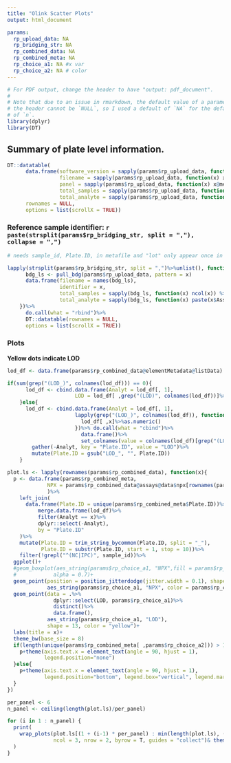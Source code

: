 ```yaml
---
title: "Olink Scatter Plots"
output: html_document

params:
  rp_upload_data: NA
  rp_bridging_str: NA
  rp_combined_data: NA
  rp_combined_meta: NA
  rp_choice_a1: NA #x var
  rp_choice_a2: NA # color 
---
```


```r
# For PDF output, change the header to have "output: pdf_document".
#
# Note that due to an issue in rmarkdown, the default value of a parameter in
# the header cannot be `NULL`, so I used a default of `NA` for the default value
# of `n`.
library(dplyr)
library(DT)
```


## Summary of plate level information.


```r
DT::datatable(
      data.frame(software_version = sapply(params$rp_upload_data, function(x) x@metadata$software_version) %>% unlist(),
                 filename = sapply(params$rp_upload_data, function(x) x$file_name[1]) %>% unlist(),
                 panel = sapply(params$rp_upload_data, function(x) x@metadata$panel)%>% unlist(),
                 total_samples = sapply(params$rp_upload_data, function(x) ncol(x)) %>% unlist(),
                 total_analyte = sapply(params$rp_upload_data, function(x) nrow(x)) %>% unlist()),
      rownames = NULL,
      options = list(scrollX = TRUE))
```
 
### Reference sample identifier: `r paste(strsplit(params$rp_bridging_str, split = ","), collapse = ",")`

```r
# needs sample_id, Plate.ID, in metafile and "lot" only appear once in column names

lapply(strsplit(params$rp_bridging_str, split = ",")%>%unlist(), function(x){
      bdg_ls <- pull_bdg(params$rp_upload_data, pattern = x)
      data.frame(filename = names(bdg_ls),
                 identifier = x,
                 total_samples = sapply(bdg_ls, function(x) ncol(x)) %>% unlist(),
                 total_analyte = sapply(bdg_ls, function(x) paste(x$Assay, collapse = ",")) %>% unlist())
    })%>%
      do.call(what = "rbind")%>%
      DT::datatable(rownames = NULL,
      options = list(scrollX = TRUE))

```

### Plots

**Yellow dots indicate LOD**    


```r
lod_df <- data.frame(params$rp_combined_data@elementMetadata@listData)

if(sum(grep("(LOD_)", colnames(lod_df))) == 0){
      lod_df <- cbind.data.frame(Analyt = lod_df[, 1],
                      LOD = lod_df[ ,grep("(LOD)", colnames(lod_df))]%>%as.numeric())
    }else{
      lod_df <- cbind.data.frame(Analyt = lod_df[, 1], 
                      lapply(grep("(LOD_)", colnames(lod_df)), function(x){
                        lod_df[ ,x]%>%as.numeric()
                      })%>% do.call(what = "cbind")%>%
                        data.frame()%>%
                        set_colnames(value = colnames(lod_df)[grep("(LOD_)", colnames(lod_df))]))%>%
        gather(-Analyt, key = "Plate.ID", value = "LOD")%>%
        mutate(Plate.ID = gsub("LOD_", "", Plate.ID))
    }

plot.ls <- lapply(rownames(params$rp_combined_data), function(x){
  p <- data.frame(params$rp_combined_meta,
             NPX = params$rp_combined_data@assays@data$npx[rownames(params$rp_combined_data) == x , ]
             )%>%
    left_join(
      data.frame(Plate.ID = unique(params$rp_combined_meta$Plate.ID))%>%
          merge.data.frame(lod_df)%>%
          filter(Analyt == x)%>%
          dplyr::select(-Analyt),
          by = "Plate.ID"
    )%>%
    mutate(Plate.ID = trim_string_bycommon(Plate.ID, split = "_"),
           Plate.ID = substr(Plate.ID, start = 1, stop = 10))%>%
    filter(!grepl("^(NC|IPC)", sample_id))%>%
  ggplot()+
  #geom_boxplot(aes_string(params$rp_choice_a1, "NPX",fill = params$rp_choice_a2), 
  #            alpha = 0.7)+
  geom_point(position = position_jitterdodge(jitter.width = 0.1), shape = 21, 
             aes_string(params$rp_choice_a1, "NPX", color = params$rp_choice_a2))+
  geom_point(data = .%>%
               dplyr::select(LOD, params$rp_choice_a1)%>%
               distinct()%>%
               data.frame(),
             aes_string(params$rp_choice_a1, "LOD"), 
             shape = 13, color = "yellow")+
  labs(title = x)+
  theme_bw(base_size = 8)
  if(length(unique(params$rp_combined_meta[ ,params$rp_choice_a2])) > 15){
    p+theme(axis.text.x = element_text(angle = 90, hjust = 1),
            legend.position="none")
  }else{
    p+theme(axis.text.x = element_text(angle = 90, hjust = 1),
            legend.position="bottom", legend.box="vertical", legend.margin=margin())
  }
})

per_panel <- 6
n_panel <- ceiling(length(plot.ls)/per_panel)

for (i in 1 : n_panel) {
  print(
    wrap_plots(plot.ls[(1 + (i-1) * per_panel) : min(length(plot.ls), (per_panel + (i-1) * per_panel))],
               ncol = 3, nrow = 2, byrow = T, guides = "collect")& theme(legend.position = 'bottom')
  )
}
```

